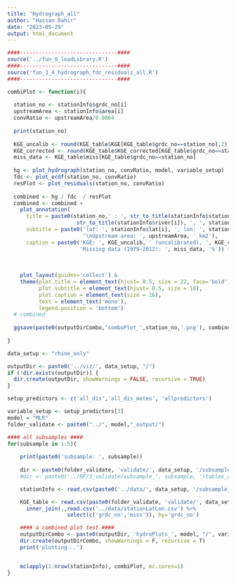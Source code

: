 ```yaml
---
title: "Hydrograph_all"
author: "Hassan Dahir"
date: "2023-05-29"
output: html_document
---
```


```r
####-------------------------------####
source('../fun_0_loadLibrary.R')
####-------------------------------####
source('fun_3_4_hydrograph_fdc_residuals_all.R')
####-------------------------------####
```



```r
combiPlot <- function(i){  
    
  station_no <- stationInfo$grdc_no[i]
  upstreamArea <- stationInfo$area[i]
  convRatio <- upstreamArea/0.0864
  
  print(station_no)
  
  KGE_uncalib <- round(KGE_table$KGE[KGE_table$grdc_no==station_no],2)
  KGE_corrected <- round(KGE_table$KGE_corrected[KGE_table$grdc_no==station_no],2)
  miss_data <- KGE_table$miss[KGE_table$grdc_no==station_no]
  
  hg <- plot_hydrograph(station_no, convRatio, model, variable_setup)
  fdc <- plot_ecdf(station_no, convRatio)
  resPlot <- plot_residuals(station_no, convRatio)
  
  combined <- hg / fdc  / resPlot 
  combined <- combined + 
    plot_annotation(
      title = paste0(station_no,' : ', str_to_title(stationInfo$station[i]), ' (',
                      str_to_title(stationInfo$river[i]), ', ', stationInfo$country[i], ')'),
      subtitle = paste0('lat: ', stationInfo$lat[i], ', lon: ', stationInfo$lon[i],
                        '\nUpstream area: ', upstreamArea, ' km2'),
      caption = paste0('KGE: ', KGE_uncalib, ' (uncalibrated), ', KGE_corrected, ' (post-processed)\n',
                       'Missing data (1979-2012): ', miss_data, '%')) +
    
    
    
    plot_layout(guides='collect') &
    theme(plot.title = element_text(hjust= 0.5, size = 22, face='bold'),
          plot.subtitle = element_text(hjust= 0.5, size = 18),
          plot.caption = element_text(size = 16),
          text = element_text('mono'),
          legend.position = 'bottom')
  # combined
  
  ggsave(paste0(outputDirCombo,'comboPlot_',station_no,'.png'), combined, height=10, width=20, units='in', dpi=300)
  
}

```



```r
data_setup <- "rhine_only"

outputDir <- paste0('../viz/', data_setup, "/")
if (!dir.exists(outputDir)) {
  dir.create(outputDir, showWarnings = FALSE, recursive = TRUE)
}

setup_predictors <- c('all_dis','all_dis_meteo', 'allpredictors')

variable_setup <- setup_predictors[3]
model = "MLR"
folder_validate <- paste0("../", model,"_output/")
```






```r


#### all subsamples ####
for(subsample in 1:5){
    
    print(paste0('subsample: ', subsample))
    
    dir <- paste0(folder_validate, 'validate/', data_setup, '/subsample_',subsample, "/", variable_setup, "/", "mlr_result_")
    #dir <- paste0('../RF/3_validate/subsample_', subsample, '/tables_allpredictors/')

    stationInfo <- read.csv(paste0('../data/', data_setup, '/subsample_',subsample, '/test_stations.csv'))

    KGE_table <- read.csv(paste0(folder_validate, 'validate/', data_setup, '/subsample_', subsample,'/KGE_', variable_setup, '.csv')) %>%
      inner_join(.,read.csv('../data/stationLatLon.csv') %>% 
                   select(c('grdc_no','miss')), by='grdc_no')

    #### a combined plot test ####
    outputDirCombo <- paste0(outputDir, 'hydroPlots_', model, "/", variable_setup, '/subsample_', subsample, '/')
    dir.create(outputDirCombo, showWarnings = F, recursive = T)
    print('plotting...')


    mclapply(1:nrow(stationInfo), combiPlot, mc.cores=1)
}


```































